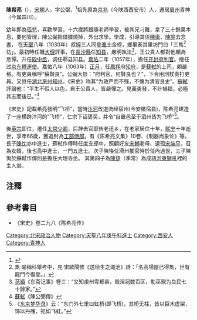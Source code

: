 {{Infobox_Prime_Minister
| name = 陳希亮
| birth_date = 享年66虛歲(1000年)
| death_date = 宋[[治平|治平]]二年四月丁丑(1065年5月)
| 注釋 = 
| 父母 = 父 陳顯忠 母 楊氏
| 配偶 = 程氏
| children = [[陳忱|陳忱]]<br>[[陳恪|陳恪]]<br>[[陳恂|陳恂]]<br>[[陳慥|陳慥]]（季常）<br>女 適 [[宋端平|宋端平]]<br>女 适 [[曉堯|曉堯]]<br>女 适 [[趙卨|趙卨]]<br>曾孙 [[陈与义|陈与义]]
}}

'''陳希亮'''（{{bd|1010年||1065年|5月|C}}），[[宋朝|宋朝]]人，字公弼，<ref>{{Cite web |url=https://ctext.org/wiki.pl?if=gb&res=66693&searchu=%E6%B2%BB%E5%B9%B3%E4%BA%8C%E5%B9%B4%E5%9B%9B%E6%9C%88%E4%B8%81%E4%B8%91 |title=陳少卿希亮墓誌銘   范鎮 |accessdate=2020-05-29 |archive-date=2020-05-19 |archive-url=https://web.archive.org/web/20200519200507/https://ctext.org/wiki.pl?if=gb |dead-url=no }}</ref>祖先原為[[京兆|京兆]]（今陕西西安市）人，遷居[[眉州|眉州]]青神（今属四川）。

幼年即為[[孤兒|孤兒]]，喜歡學習，十六歲將跟隨老師學習，被其兄刁難，拿了三十餘萬本息，要他管理，陳公弼把借據燒掉，外出求學。學成，引導其侄[[陳庸|陳庸]]、[[陳諭|陳諭]]去念書，
在[[天聖|天聖]]八年（1030年）叔姪三人同登[[進士|進士]]金榜，鄉里表其里坊門曰「三雋<ref>雋 喻稱科舉考中，見 宋歐陽修《送徐生之澠池》詩：「名高場屋已得雋，世有龍門今復登。」</ref>
坊」。最初時任職[[大理|大理]]評事，在[[長沙縣|長沙縣]]任[[知县|知县]]，嚴明執法<ref>[[范镇|范镇]]《东斋记事》卷三：“又知虔州雩都县，毁淫祠数百区，勒巫覡为良民七十餘家。”</ref>，王公貴人都對他頗為忌憚。升任[[殿中丞|殿中丞]]，调任鄠县知县。[[嘉佑|嘉佑]]二年（1057年），擔任[[开封府|开封府]][[判官|判官]]。继任过[[京东|京东]][[轉運使|轉運使]]。嘉佑八年（1063年）[[正月|正月]]，任[[鳳翔|鳳翔]]府[[知府|知府]]，是[[蘇軾|蘇軾]]的上司，頗嚴格。有吏員稱呼“蘇賢良”。公弼大怒：“府判官，何賢良也？”，下令用刑杖责打吏員。又继任[[湖北|湖北]][[房州|房州]][[知州|知州]]。《宋史》称其“为政严而不残，不愧为清官良史”。[[蘇軾|蘇軾]]評論他：“平生不假人以色，自王公貴人，皆嚴憚之。見義勇發，不計禍福，必極其志而後已。”<ref>[[蘇軾|蘇軾]]《陳公弼傳》</ref>

《宋史》記載希亮發明“飞桥”，當時[[汴河|汴河]]改道流经宿州(今安徽宿县)，陈希亮建造了一座横跨汴河的“飞桥”，仁宗下诏褒奖，并令“自畿邑至于泗州皆为飞桥”<ref>《[[东京梦华录|东京梦华录]]》云：“东门外七里曰虹桥(即飞桥)，其桥无柱，皆以巨木虚架，饰以丹雘，宛如飞虹。” </ref>。

後[[英宗|英宗]]即位，遷任[[太常|太常]][[少卿|少卿]]，后辞去官职告老还乡，在老家居住十年，[[熙宁|熙宁]]十年逝世，享年66歲，獲追封為[[工部侍郎|工部侍郎]]。有《陈希亮文集》10卷、《制器尚象论》等。長子[[陳忱|陳忱]]亦中進士，蘇軾作傳時任度支郎中，照顧好友[[宋輔|宋輔]]老母、遺孤[[宋端平|宋端平]]，召為女婿，後也高中進士，一門五進士。次子陳恪任滑州推官時於任內過世，三子陳恂於蘇軾作傳則是擔任大理寺丞。
其第四子為[[陳慥|陳慥]]（季常）為成語[[河東獅吼|河東獅吼]]裡的主人翁。

==注釋==
{{reflist}}

==參考書目==
*《宋史》卷二九八《陈希亮传》
[[Category:北宋政治人物|Category:北宋政治人物]]
[[Category:天聖八年庚午科進士|Category:天聖八年庚午科進士]]
[[Category:西安人|Category:西安人]]
[[Category:青神人|Category:青神人]]